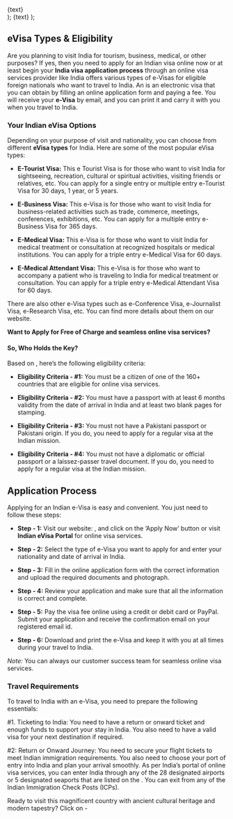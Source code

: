   <div className="flex justify-center items-center">
    <Link
      href={href}
      className="items-center justify-center flex gap-2 px-5 py-2 text-base font-semibold text-white duration-150 ease-in-out rounded-full shrink-0 bg-secondary hover:scale-105"
    >
      {text}
    </Link>
  </div>
);

  <Link className="text-secondary font-semibold text-lg" href={href}>
    {text}
  </Link>
);

## eVisa Types & Eligibility

Are you planning to visit India for tourism, business, medical, or other purposes? If yes, then you need to apply for an Indian visa online now or at least begin your **India visa application process** through an online visa services provider like **<LinkText text="visacollect.com" href="/"/>** India offers various types of e-Visas for eligible foreign nationals who want to travel to India. An **<LinkText text="visacollect.com" href="/"/>** is an electronic visa that you can obtain by filling an online application form and paying a fee. You will receive your **e-Visa** by email, and you can print it and carry it with you when you travel to India.

### Your Indian eVisa Options

Depending on your purpose of visit and nationality, you can choose from different **eVisa types** for India. Here are some of the most popular eVisa types:

- **E-Tourist Visa:** This e Tourist Visa is for those who want to visit India for sightseeing, recreation, cultural or spiritual activities, visiting friends or relatives, etc. You can apply for a single entry or multiple entry e-Tourist Visa for 30 days, 1 year, or 5 years.

- **E-Business Visa:** This e-Visa is for those who want to visit India for business-related activities such as trade, commerce, meetings, conferences, exhibitions, etc. You can apply for a multiple entry e-Business Visa for 365 days.

- **E-Medical Visa:** This e-Visa is for those who want to visit India for medical treatment or consultation at recognized hospitals or medical institutions. You can apply for a triple entry e-Medical Visa for 60 days.

- **E-Medical Attendant Visa:** This e-Visa is for those who want to accompany a patient who is traveling to India for medical treatment or consultation. You can apply for a triple entry e-Medical Attendant Visa for 60 days.

There are also other e-Visa types such as e-Conference Visa, e-Journalist Visa, e-Research Visa, etc. You can find more details about them on our website.

**Want to Apply for Free of Charge and seamless online visa services? <LinkText text="Apply today!" href="/in/visa/step-one"/>**

#### So, Who Holds the Key?

Based on <LinkText text="India’s online visa services" href="/in/visa/step-one"/>, here’s the following eligibility criteria:

- **Eligibility Criteria - #1:** You must be a citizen of one of the 160+ countries that are eligible for online visa services.

- **Eligibility Criteria - #2:** You must have a passport with at least 6 months validity from the date of arrival in India and at least two blank pages for stamping.

- **Eligibility Criteria - #3:** You must not have a Pakistani passport or Pakistani origin. If you do, you need to apply for a regular visa at the Indian mission.

- **Eligibility Criteria - #4:** You must not have a diplomatic or official passport or a laissez-passer travel document. If you do, you need to apply for a regular visa at the Indian mission.

## Application Process

Applying for an Indian e-Visa is easy and convenient. You just need to follow these steps:

- **Step - 1:** Visit our website: <LinkText text="visacollect.com/in/visa/step-one" href="/in/visa/step-one"/>, and click on the ‘Apply Now’ button or visit **Indian eVisa Portal** for online visa services.

- **Step - 2:** Select the type of e-Visa you want to apply for and enter your nationality and date of arrival in India.

- **Step - 3:** Fill in the online application form with the correct information and upload the required documents and photograph.

- **Step - 4:** Review your application and make sure that all the information is correct and complete.

- **Step - 5:** Pay the visa fee online using a credit or debit card or PayPal. Submit your application and receive the confirmation email on your registered email id.

- **Step - 6:** Download and print the e-Visa and keep it with you at all times during your travel to India.

_Note:_ You can always <LinkText text="contact" href="#"/> our customer success team for seamless online visa services.

### Travel Requirements

To travel to India with an e-Visa, you need to prepare the following essentials:

#1. Ticketing to India: You need to have a return or onward ticket and enough funds to support your stay in India. You also need to have a valid visa for your next destination if required.

#2: Return or Onward Journey: You need to secure your flight tickets to meet Indian immigration requirements. You also need to choose your port of entry into India and plan your arrival smoothly. As per India’s portal of online visa services, you can enter India through any of the 28 designated airports or 5 designated seaports that are listed on the <LinkText text="e-Visa website" href="/in/visa/step-one"/>. You can exit from any of the Indian Immigration Check Posts (ICPs).

Ready to visit this magnificent country with ancient cultural heritage and modern tapestry? Click on - <LinkText text="India Visa Apply Online Now" href="/in/visa/step-one"/>
